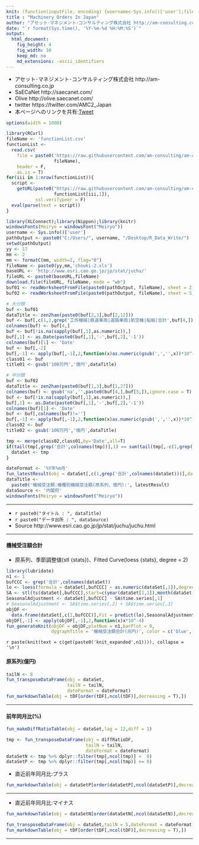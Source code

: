 ```yaml
---
knit: (function(inputFile, encoding) {username<-Sys.info()['user'];fileName<-'defaultPath.csv';pathToFile <-paste0('C:/Users/', username,'/Desktop/pathToCSV/');setwd(pathToFile);buf0<-read.csv(fileName,header = F,skip = 0,stringsAsFactor = F,check.names = F,fileEncoding = 'utf-8');timeStamp<-format(Sys.time(),'%Y%m%d%H%M%S');rmarkdown::render(inputFile, encoding = encoding, output_file = paste0('C:/Users/',username,buf0[2,1],'charts/','am-consulting.co.jp-MachineryOrders.html')) })
title : "Machinery Orders In Japan"
author: "アセット･マネジメント･コンサルティング株式会社 http://am-consulting.co.jp"
date: "`r format(Sys.time(), '%Y-%m-%d %H:%M:%S')`"
output: 
  html_document:
    fig_height: 4
    fig_width: 10
    keep_md: no
    md_extensions: -ascii_identifiers 
---
```

<link href="http://knowledgevault.saecanet.com/components/rmarkdown-html.css" rel="stylesheet">
<script src="http://knowledgevault.saecanet.com/components/JavascriptCode.js"></script>
<style>.main-container {max-width : 1000px;}</style>

- アセット･マネジメント･コンサルティング株式会社 http://am-consulting.co.jp
- SaECaNet http://saecanet.com/
- Olive http://olive.saecanet.com/
- twitter https://twitter.com/AMC2_Japan
- 本ページへのリンクを共有:<a href="https://twitter.com/share" class="twitter-share-button" data-via="AMC2_Japan" data-size="large">Tweet</a> <script>!function(d,s,id){var js,fjs=d.getElementsByTagName(s)[0],p=/^http:/.test(d.location)?'http':'https';if(!d.getElementById(id)){js=d.createElement(s);js.id=id;js.src=p+'://platform.twitter.com/widgets.js';fjs.parentNode.insertBefore(js,fjs);}}(document, 'script', 'twitter-wjs');</script>

```r
options(width = 1000)
```

```r
library(RCurl)
fileName <- 'functionList.csv'
functionList <-
  read.csv(
    file = paste0('https://raw.githubusercontent.com/am-consulting/am-consulting.github.io/master/csv/',
                  fileName),
    header = F,
    as.is = T)
for(iii in 1:nrow(functionList)){
  script <- 
    getURL(paste0("https://raw.githubusercontent.com/am-consulting/am-consulting.github.io/master/", 
                  functionList[iii,1]),
           ssl.verifypeer = F)
  eval(parse(text = script))
}
```

```r
library(XLConnect);library(Nippon);library(knitr)
windowsFonts(Meiryo = windowsFont("Meiryo"))
username <- Sys.info()['user']
pathOutput <- paste0("C:/Users/", username, "/Desktop/R_Data_Write/")
setwd(pathOutput)
yy <- 17
mm <- 2
mm <- formatC(mm, width=2, flag="0")
fileName <- paste0(yy,mm,'chouki-2.xls')
baseURL <- 'http://www.esri.cao.go.jp/jp/stat/juchu/'
fileURL <- paste0(baseURL,fileName)
download.file(fileURL, fileName, mode = "wb")
buf01 <- readWorksheetFromFile(paste0(pathOutput, fileName), sheet = 2, check.names = F, header = F)
buf02 <- readWorksheetFromFile(paste0(pathOutput, fileName), sheet = 5, check.names = F, header = F)
```

```r
# 大分類
buf <- buf01
dataTitle <- zen2han(paste0(buf[2,3],buf[2,12]))
buf <- buf[,c(1,2,grep('工作機械|鉄道車両|道路車両|航空機|船舶|合計',buf[4,]))]
colnames(buf) <- buf[4,]
buf <- buf[!is.na(sapply(buf[,1],as.numeric)),]
buf[,1] <- as.Date(paste0(buf[,1],'-',buf[,2],'-1'))
colnames(buf)[1] <- 'Date'
buf <- buf[,-2]
buf[,-1] <- apply(buf[,-1],2,function(x)as.numeric(gsub(',','',x))*10^-2)
class01 <- buf
title01 <- gsub('100万円','億円',dataTitle)
```

```r
# 中分類
buf <- buf02
dataTitle <- zen2han(paste0(buf[1,3],buf[1,27]))
colnames(buf) <- gsub('na','',paste0(buf[4,],buf[5,]),ignore.case = T)
buf <- buf[!is.na(sapply(buf[,1],as.numeric)),]
buf[,1] <- as.Date(paste0(buf[,1],'-',buf[,2],'-1'))
colnames(buf)[1] <- 'Date'
buf <- buf[,colnames(buf)!='']
buf[,-1] <- apply(buf[,-1],2,function(x)as.numeric(gsub(',','',x))*10^-2)
class02 <- buf
title02 <- gsub('100万円','億円',dataTitle)
```

```r
tmp <- merge(class02,class01,by='Date',all=T)
if(tail(tmp[,grep('合計',colnames(tmp))],1) == sum(tail(tmp[,-c(1,grep('合計',colnames(tmp)))],1))){
  dataSet <- tmp
}
```

```r
dateFormat <- '%Y年%m月'
fun_latestResult(obj = dataSet[,c(1,grep('合計',colnames(dataSet)))],dateFormat=dateFormat)
dataTitle <- 
  paste0('機械受注額:機種別機械受注額(原系列、億円):', latestResult)
dataSource <- '内閣府'
windowsFonts(Meiryo = windowsFont("Meiryo"))
```

***

- `r paste0("タイトル : ", dataTitle)`
- `r paste0("データ出所 : ", dataSource)`
- Source http://www.esri.cao.go.jp/jp/stat/juchu/juchu.html

***

#### 機械受注額合計
- 原系列、季節調整値(stl {stats})、Fitted Curve(loess {stats}, degree = 2)

```r
library(lubridate)
n1 <- 1
bufCCC <- grep('合計',colnames(dataSet))
lo <- loess(formula = dataSet[,bufCCC] ~ as.numeric(dataSet[,1]),degree = 2)
SA <- stl(ts(dataSet[,bufCCC],start=c(year(dataSet[1,1]),month(dataSet[1,1])),frequency=12),s.window="periodic")
SeasonalAdjustment <- dataSet[,bufCCC] - SA$time.series[,1]
# SeasonalAdjustment <- SA$time.series[,2] + SA$time.series[,3]
objDF <- 
  data.frame(dataSet[,c(1,bufCCC)],Fit = predict(lo),SeasonalAdjustment,check.names = F,stringsAsFactors = F)
objDF[,-1] <- apply(objDF[,-1],2,function(x)x*10^-4)
fun_generateKnit(objDF = objDF,plotNum = n1,barPlot = 0, 
                 dygraphTitle = '機械受注額合計(兆円)', color = c('blue','red','darkorange'))
```

`r paste(knit(text = c(get(paste0('knit_expanded',n1)))), collapse = '\n')`

#### 原系列(億円)

```r
tailN <- 8
fun_transposeDataFrame(obj = dataSet,
                       tailN = tailN,
                       dateFormat = dateFormat)
fun_markdownTable(obj = tDF[order(tDF[,ncol(tDF)],decreasing = T),])
```

***
#### 前年同月比(%)

```r
fun_makeDiffRatioTable(obj = dataSet,lag = 12,diff = 1)
```

```r
tmp <- fun_transposeDataFrame(obj = diffRatioDF,
                              tailN = tailN, 
                              dateFormat = dateFormat)
dataSetN <- tmp %>% dplyr::filter(tmp[,ncol(tmp)] <  0)
dataSetP <- tmp %>% dplyr::filter(tmp[,ncol(tmp)] >= 0)
```

- 直近前年同月比:プラス

```r
fun_markdownTable(obj = dataSetP[order(dataSetP[,ncol(dataSetP)],decreasing = T),])
```

***
- 直近前年同月比:マイナス

```r
fun_markdownTable(obj = dataSetN[order(dataSetN[,ncol(dataSetN)],decreasing = F),])
```

```r
fun_transposeDataFrame(obj = dataSet,tailN = 5,dateFormat = dateFormat)
fun_markdownTable(obj = tDF[order(tDF[,ncol(tDF)],decreasing = T),])
```

***
<script>MakeNegative();</script>
<script>
  (function(i,s,o,g,r,a,m){i['GoogleAnalyticsObject']=r;i[r]=i[r]||function(){
  (i[r].q=i[r].q||[]).push(arguments)},i[r].l=1*new Date();a=s.createElement(o),
  m=s.getElementsByTagName(o)[0];a.async=1;a.src=g;m.parentNode.insertBefore(a,m)
  })(window,document,'script','https://www.google-analytics.com/analytics.js','ga');

  ga('create', 'UA-3077339-5', 'auto');
  ga('send', 'pageview');

</script>

<!--

--- 
tags : [機械受注額,機種別機械受注額,内閣府] 
published : true
---
# 機械受注額:機種別機械受注額(原系列、億円):2017年02月:合計:20537.14
## 統計データ概要

***
#### 単位:億円



|             Item| 2016年10月| 2016年11月| 2016年12月| 2017年01月| 2017年02月|
|----------------:|----------:|----------:|----------:|----------:|----------:|
|             合計|  18,397.17|  20,997.57|  26,180.91|  19,401.16|  20,537.14|
|       電子計算機|   2,657.24|   2,823.51|   3,739.27|   2,908.73|   2,931.78|
|         建設機械|   1,459.77|   1,540.97|   1,879.73|   1,433.15|   2,023.51|
|   半導体製造装置|   1,776.71|   1,911.97|    2,153.2|   2,347.69|   1,688.84|
|         道路車両|    1,096.2|   1,194.96|   1,214.44|   1,095.51|   1,331.02|
|     その他重電機|   1,432.81|   1,507.37|   1,610.46|   1,339.34|   1,319.78|
|           航空機|      645.4|      908.5|   1,061.11|     683.89|   1,085.39|
|     原子力原動機|     209.11|     380.73|     481.86|     280.74|   1,038.34|
|           通信機|   1,055.12|     812.85|   1,129.59|     928.73|     953.31|
|         工作機械|     769.51|     871.83|     869.44|      827.4|     845.07|
|         運搬機械|      746.2|     753.38|     808.24|     683.66|     811.35|
|       風水力機械|     676.43|     740.84|     775.81|     668.04|     722.14|
|           その他|     427.89|     840.68|   1,174.23|     655.72|     673.53|
|     火水力原動機|     515.29|   1,624.51|   2,409.55|     833.23|     539.24|
|       農林用機械|     480.57|     459.21|     448.86|     379.04|     520.71|
|         内燃機関|     753.11|     549.71|     531.99|     500.02|      501.7|
|         化学機械|     679.95|     367.98|   1,927.68|     738.38|     468.94|
|   産業用ロボット|      383.5|     427.34|     441.94|     459.61|      454.2|
|             船舶|     488.86|     560.73|     469.12|     147.59|     443.62|
|     電子応用装置|     361.72|     366.75|      478.1|     541.97|     427.32|
|       電気計測器|     345.98|     356.07|     610.44|     412.43|     402.51|
|         鉄道車両|     601.64|     867.88|     887.86|     431.12|     371.46|
|         冷凍機械|     257.14|     369.43|     352.88|     275.54|     328.68|
|     金属加工機械|     202.24|     220.92|     197.57|      201.3|      229.4|
| 合成樹脂加工機械|     187.82|     185.85|     213.76|     232.63|     212.04|
|         繊維機械|      119.6|     120.24|     136.17|     156.19|     132.19|
|           発電機|      54.53|      223.2|     162.28|     226.92|       64.5|
|         鉱山機械|      12.83|      10.16|      15.33|      12.59|      16.57|





***
	
## データテーブル･チャート
Link - [データテーブル･チャート](http://knowledgevault.saecanet.com/charts/am-consulting.co.jp-MachineryOrders.html)
<iframe src="http://knowledgevault.saecanet.com/charts/am-consulting.co.jp-MachineryOrders.html" width="100%" height="800px"></iframe>

-->
